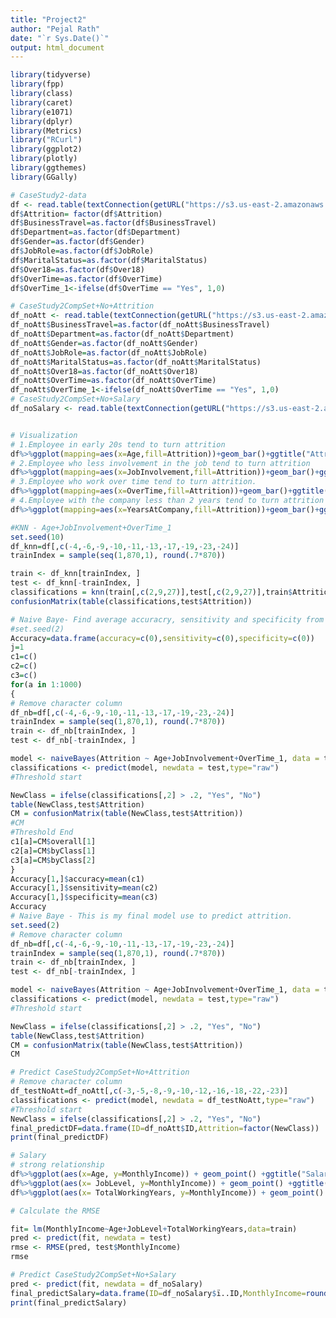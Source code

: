 ---
title: "Project2"
author: "Pejal Rath"
date: "`r Sys.Date()`"
output: html_document
---


```{r}
library(tidyverse)
library(fpp)
library(class)
library(caret)
library(e1071)
library(dplyr)
library(Metrics)
library("RCurl") 
library(ggplot2)
library(plotly)
library(ggthemes)
library(GGally)

# CaseStudy2-data
df <- read.table(textConnection(getURL("https://s3.us-east-2.amazonaws.com/ddsproject1/CaseStudy2-data.csv")), sep=",", header=TRUE)
df$Attrition= factor(df$Attrition)
df$BusinessTravel=as.factor(df$BusinessTravel)
df$Department=as.factor(df$Department)
df$Gender=as.factor(df$Gender)
df$JobRole=as.factor(df$JobRole)
df$MaritalStatus=as.factor(df$MaritalStatus)
df$Over18=as.factor(df$Over18)
df$OverTime=as.factor(df$OverTime)
df$OverTime_1<-ifelse(df$OverTime == "Yes", 1,0) 

# CaseStudy2CompSet+No+Attrition
df_noAtt <- read.table(textConnection(getURL("https://s3.us-east-2.amazonaws.com/ddsproject1/CaseStudy2CompSet+No+Attrition.csv")), sep=",", header=TRUE)
df_noAtt$BusinessTravel=as.factor(df_noAtt$BusinessTravel)
df_noAtt$Department=as.factor(df_noAtt$Department)
df_noAtt$Gender=as.factor(df_noAtt$Gender)
df_noAtt$JobRole=as.factor(df_noAtt$JobRole)
df_noAtt$MaritalStatus=as.factor(df_noAtt$MaritalStatus)
df_noAtt$Over18=as.factor(df_noAtt$Over18)
df_noAtt$OverTime=as.factor(df_noAtt$OverTime)
df_noAtt$OverTime_1<-ifelse(df_noAtt$OverTime == "Yes", 1,0) 
# CaseStudy2CompSet+No+Salary
df_noSalary <- read.table(textConnection(getURL("https://s3.us-east-2.amazonaws.com/ddsproject1/CaseStudy2CompSet+No+Salary.csv")), sep=",", header=TRUE)


# Visualization
# 1.Employee in early 20s tend to turn attrition
df%>%ggplot(mapping=aes(x=Age,fill=Attrition))+geom_bar()+ggtitle("Attrition VS Age")+theme_solarized()
# 2.Employee who less involvement in the job tend to turn attrition
df%>%ggplot(mapping=aes(x=JobInvolvement,fill=Attrition))+geom_bar()+ggtitle("Attrition VS Job Involvement")+theme_solarized()
# 3.Employee who work over time tend to turn attrition.
df%>%ggplot(mapping=aes(x=OverTime,fill=Attrition))+geom_bar()+ggtitle("Attrition VS OverTime")+theme_solarized()
# 4.Employee with the company less than 2 years tend to turn attrition
df%>%ggplot(mapping=aes(x=YearsAtCompany,fill=Attrition))+geom_bar()+ggtitle("Attrition VS YearAtCompany")+theme_solarized()

#KNN - Age+JobInvolvement+OverTime_1
set.seed(10)
df_knn=df[,c(-4,-6,-9,-10,-11,-13,-17,-19,-23,-24)]
trainIndex = sample(seq(1,870,1), round(.7*870))

train <- df_knn[trainIndex, ]
test <- df_knn[-trainIndex, ]
classifications = knn(train[,c(2,9,27)],test[,c(2,9,27)],train$Attrition, prob = TRUE, k = 5)
confusionMatrix(table(classifications,test$Attrition))

# Naive Baye- Find average accuracry, sensitivity and specificity from 1000 iteration. 
#set.seed(2)
Accuracy=data.frame(accuracy=c(0),sensitivity=c(0),specificity=c(0))
j=1
c1=c()
c2=c()
c3=c()
for(a in 1:1000)
{
# Remove character column
df_nb=df[,c(-4,-6,-9,-10,-11,-13,-17,-19,-23,-24)]
trainIndex = sample(seq(1,870,1), round(.7*870))
train <- df_nb[trainIndex, ]
test <- df_nb[-trainIndex, ]

model <- naiveBayes(Attrition ~ Age+JobInvolvement+OverTime_1, data = train)
classifications <- predict(model, newdata = test,type="raw")
#Threshold start

NewClass = ifelse(classifications[,2] > .2, "Yes", "No")
table(NewClass,test$Attrition)
CM = confusionMatrix(table(NewClass,test$Attrition))
#CM
#Threshold End
c1[a]=CM$overall[1]
c2[a]=CM$byClass[1]
c3[a]=CM$byClass[2]
}
Accuracy[1,]$accuracy=mean(c1)
Accuracy[1,]$sensitivity=mean(c2)
Accuracy[1,]$specificity=mean(c3)
Accuracy
# Naive Baye - This is my final model use to predict attrition.
set.seed(2)
# Remove character column
df_nb=df[,c(-4,-6,-9,-10,-11,-13,-17,-19,-23,-24)]
trainIndex = sample(seq(1,870,1), round(.7*870))
train <- df_nb[trainIndex, ]
test <- df_nb[-trainIndex, ]

model <- naiveBayes(Attrition ~ Age+JobInvolvement+OverTime_1, data = train)
classifications <- predict(model, newdata = test,type="raw")
#Threshold start

NewClass = ifelse(classifications[,2] > .2, "Yes", "No")
table(NewClass,test$Attrition)
CM = confusionMatrix(table(NewClass,test$Attrition))
CM

# Predict CaseStudy2CompSet+No+Attrition
# Remove character column
df_testNoAtt=df_noAtt[,c(-3,-5,-8,-9,-10,-12,-16,-18,-22,-23)]
classifications <- predict(model, newdata = df_testNoAtt,type="raw")
#Threshold start
NewClass = ifelse(classifications[,2] > .2, "Yes", "No")
final_predictDF=data.frame(ID=df_noAtt$ID,Attrition=factor(NewClass))
print(final_predictDF)

# Salary
# strong relationship
df%>%ggplot(aes(x=Age, y=MonthlyIncome)) + geom_point() +ggtitle("Salary VS Age")+geom_smooth()+theme_solarized()
df%>%ggplot(aes(x= JobLevel, y=MonthlyIncome)) + geom_point() +ggtitle("Salary VS Job Level")+geom_smooth()+theme_solarized()
df%>%ggplot(aes(x= TotalWorkingYears, y=MonthlyIncome)) + geom_point() +ggtitle("Salary VS TotalWorkingYears")+geom_smooth()+theme_solarized()

# Calculate the RMSE

fit= lm(MonthlyIncome~Age+JobLevel+TotalWorkingYears,data=train)
pred <- predict(fit, newdata = test)
rmse <- RMSE(pred, test$MonthlyIncome)
rmse

# Predict CaseStudy2CompSet+No+Salary
pred <- predict(fit, newdata = df_noSalary)
final_predictSalary=data.frame(ID=df_noSalary$ï..ID,MonthlyIncome=round(pred))
print(final_predictSalary)
```
